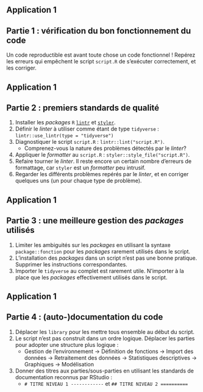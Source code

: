 ## Application 1

:::{.callout-tip collapse="true" icon=false}
## Partie 1 : vérification du bon fonctionnement du code

Un code reproductible est avant toute chose un code fonctionnel ! Repérez les erreurs qui empêchent le script `script.R` de s’exécuter correctement, et les corriger.

:::

## Application 1

:::{.callout-tip collapse="true" icon=false}
## Partie 2 : premiers standards de qualité

:::{.incremental}
1. Installer les _packages_ `R` [`lintr`](https://github.com/r-lib/lintr) et [`styler`](https://github.com/r-lib/styler).
2. Définir le _linter_ à utiliser comme étant de type `tidyverse` : `lintr::use_lintr(type = "tidyverse")`
3. Diagnostiquer le script `script.R` : `lintr::lint("script.R")`.
    + Comprenez-vous la nature des problèmes détectés par le _linter_?
4. Appliquer le _formatter_ au `script.R` : `styler::style_file("script.R")`.
5. Refaire tourner le _linter_. Il reste encore un certain nombre d'erreurs de formattage, car `styler` est un _formatter_ peu intrusif.
6. Regarder les différents problèmes repérés par le _linter_, et en corriger quelques uns (un pour chaque type de problème).
:::

:::

## Application 1

:::{.callout-tip collapse="true" icon=false}
## Partie 3 : une meilleure gestion des *packages* utilisés

:::{.incremental}
1. Limiter les ambiguités sur les *packages* en utilisant la syntaxe `package::fonction` pour les *packages* rarement utilisés dans le script.
2. L'installation des *packages* dans un script n'est pas une bonne pratique. Supprimer les instructions correspondantes.
3. Importer le `tidyverse` au complet est rarement utile. N'importer à la place que les *packages* effectivement utilisés dans le script.
:::

:::

## Application 1

:::{.callout-tip collapse="true" icon=false}
## Partie 4 : (auto-)documentation du code

:::{.incremental}
1. Déplacer les `library` pour les mettre tous ensemble au début du script.
2. Le script n'est pas construit dans un ordre logique. Déplacer les parties 
pour adopter une structure plus logique : 
    + Gestion de l'environnement -> Définition de fonctions -> Import des données -> Retraitement des données -> Statistiques descriptives -> Graphiques -> Modélisation
3. Donner des titres aux parties/sous-parties en utilisant les standards de documentation reconnus par RStudio :
    + `# TITRE NIVEAU 1 ------------` et `## TITRE NIVEAU 2 ==========`
:::

:::
